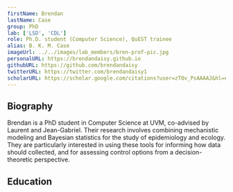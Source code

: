 ```yaml
---
firstName: Brendan
lastName: Case
group: PhD
lab: ['LSD', 'CDL']
role: Ph.D. student (Computer Science), QuEST trainee
alias: B. K. M. Case
imageUrl: ../../images/lab_members/bren-prof-pic.jpg
personalURL: https://brendandaisy.github.io
githubURL: https://github.com/brendandaisy
twitterURL: https://twitter.com/brendandaisy1
scholarURL: https://scholar.google.com/citations?user=zTOv_PsAAAAJ&hl=en
---
```


## Biography

Brendan is a PhD student in Computer Science at UVM, co-advised by Laurent and Jean-Gabriel. Their research involves combining mechanistic modeling and Bayesian statistics for the study of epidemiology and ecology. They are particularly interested in using these tools for informing how data should collected, and for assessing control options from a decision-theoretic perspective.

## Education

<EducationList>
	<EducationItem advisor="Per Kristian Lehre" 
					title="Self-adaptation in non-elitist evolutionary algorithms: a rigorous analysis on discrete problems with unknown structure"
					degree="MRes in Natural Computation"
					years="2017-2019" 
					university="University of Birmingham (UK)"/>
	<EducationItem degree="BA in Mathematics"
					years="2013-2017" 
					university="Oberlin College"/>
</EducationList>
